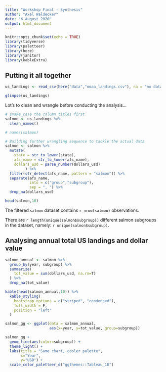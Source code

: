 ```yaml
---
title: "Workshop Final - Synthesis"
author: "Axel Waldecker"
date: "6 August 2020"
output: html_document
---
```


```r
knitr::opts_chunk$set(echo = TRUE)
library(tidyverse)
library(paletteer)
library(here)
library(janitor)
library(kableExtra)
```

## Putting it all together
```r
us_landings <- read_csv(here("data","noaa_landings.csv"), na = "no data")
```
```r
glimpse(us_landings)
```

Lot's to clean and wrangle before conducting the analysis...
```r
# snake_case the column titles first
salmon <- us_landings %>% 
  clean_names()

# names(salmon)

# Building further wrangling sequence to tackle the actual data
salmon <- salmon %>% 
  mutate(
    state = str_to_lower(state),
    afs_name = str_to_lower(afs_name),
    dollars_usd = parse_number(dollars_usd)
         ) %>% 
  filter(str_detect(afs_name, pattern = "salmon")) %>% 
  separate(afs_name,
           into = c("group","subgroup"),
           sep = ", ") %>% 
  drop_na(dollars_usd)

head(salmon,10)
```

The filtered `salmon` dataset contains `r nrow(salmon)` observations.

There are `r length(unique(salmon$subgroup))` different salmon subgroups in the dataset, namely: `r unique(salmon$subgroup)`.

## Analysing  annual total US landings and dollar value

```r
salmon_annual <- salmon %>% 
  group_by(year, subgroup) %>% 
  summarize(
    tot_value = sum(dollars_usd, na.rm=T)
  ) %>% 
  drop_na(tot_value)

kable(head(salmon_annual,10)) %>% 
  kable_styling(
    bootstrap_options = c("striped", "condensed"),
    full_width = F,
    position = "left"
  )
```

```r
salmon_gg <- ggplot(data = salmon_annual,
                    aes(x=year, y=tot_value, group=subgroup))

```

```r
salmon_gg +
  geom_line(aes(color=subgroup)) +
  theme_light() +
  labs(title = "Same chart, cooler palette",
       x="Year",
       y="USD") +
  scale_color_paletteer_d("ggthemes::Tableau_10")
```


